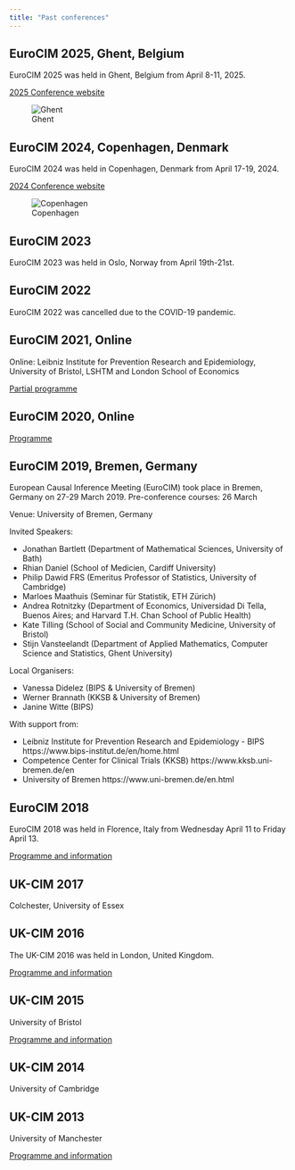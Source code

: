 ```yaml
---
title: "Past conferences"
---
```


## EuroCIM 2025, Ghent, Belgium { .conference-teaser }

EuroCIM 2025 was held in Ghent, Belgium from April 8-11, 2025.

[2025 Conference website](ghent-2025)

![Ghent](ghent-small.png)


## EuroCIM 2024, Copenhagen, Denmark { .conference-teaser }


EuroCIM 2024 was held in Copenhagen, Denmark from April 17-19, 2024.

[2024 Conference website](copenhagen-2024)

![Copenhagen](cph-small.png)


## EuroCIM 2023 {.conference-teaser}

EuroCIM 2023 was held in Oslo, Norway from April 19th-21st.

## EuroCIM 2022 {.conference-teaser}

EuroCIM 2022 was cancelled due to the COVID-19 pandemic.

## EuroCIM 2021, Online {.conference-teaser}

Online: Leibniz Institute for Prevention Research and Epidemiology, University of Bristol, LSHTM and London School of Economics  

[Partial programme](https://www.lse.ac.uk/statistics/events/EuroCIM-Conference-Day-3/Programme-at-a-glance)

## EuroCIM 2020, Online {.conference-teaser}

[Programme](eurocim2020online-programme.pdf)


## EuroCIM 2019, Bremen, Germany {.conference-teaser }

European Causal Inference Meeting (EuroCIM) took place in Bremen, Germany on 27-29 March 2019.
Pre-conference courses: 26 March

Venue: University of Bremen, Germany

Invited Speakers:

- Jonathan Bartlett (Department of Mathematical Sciences, University of Bath)
- Rhian Daniel (School of Medicien, Cardiff University)
- Philip Dawid FRS (Emeritus Professor of Statistics, University of Cambridge)
- Marloes Maathuis (Seminar für Statistik, ETH Zürich)
- Andrea Rotnitzky (Department of Economics, Universidad Di Tella, Buenos Aires; and Harvard T.H. Chan School of Public Health)
- Kate Tilling (School of Social and Community Medicine, University of Bristol)
- Stijn Vansteelandt (Department of Applied Mathematics, Computer Science and Statistics, Ghent University)

Local Organisers:

- Vanessa Didelez (BIPS & University of Bremen)
- Werner Brannath (KKSB & University of Bremen)
- Janine Witte (BIPS)

With support from:

- Leibniz Institute for Prevention Research and Epidemiology - BIPS  https://www.bips-institut.de/en/home.html
- Competence Center for Clinical Trials (KKSB)  https://www.kksb.uni-bremen.de/en
- University of Bremen https://www.uni-bremen.de/en.html

## EuroCIM 2018 {.conference-teaser}

EuroCIM 2018 was held in Florence, Italy from Wednesday April 11 to Friday April 13. 

[Programme and information](https://www.arcolab.org/en/euro-cim/)

## UK-CIM 2017 {.conference-teaser}

Colchester, University of Essex

## UK-CIM 2016 {.conference-teaser}

The UK-CIM 2016 was held in London, United Kingdom. 

[Programme and information](https://web-archive.lshtm.ac.uk/csm.lshtm.ac.uk/uk-causal-inference-meeting-2016/)

## UK-CIM 2015 {.conference-teaser}

University of Bristol 

[Programme and information](https://www.sustain.bris.ac.uk/ws-uk-cim/)

## UK-CIM 2014 {.conference-teaser}

University of Cambridge

## UK-CIM 2013 {.conference-teaser}

University of Manchester  

[Programme and information](https://focusgroupcausality.wordpress.com/2013/05/12/uk-cim-about-to-start/#more-599)


